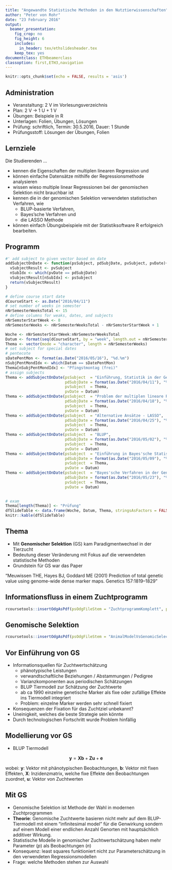 ```yaml
---
title: "Angewandte Statistische Methoden in den Nutztierwissenschaften"
author: "Peter von Rohr"
date: "23 February 2016"
output: 
  beamer_presentation:
    fig_crop: no
    fig_height: 6
    includes:
      in_header: tex/ethslidesheader.tex
    keep_tex: yes
documentclass: ETHbeamerclass
classoption: first,ETH3,navigation
---
```


```r
knitr::opts_chunk$set(echo = FALSE, results = 'asis')
```


## Administration

- Veranstaltung: 2 V im Vorlesungsverzeichnis
- Plan: 2 V $\rightarrow$ 1 U + 1 V
- Übungen: Beispiele in R
- Unterlagen: Folien, Übungen, Lösungen
- Prüfung: schriftlich, Termin: 30.5.2016, Dauer: 1 Stunde
- Prüfungsstoff: Lösungen der Übungen, Folien


## Lernziele

Die Studierenden ...

- kennen die Eigenschaften der multiplen linearen Regression und 
- können einfache Datensätze mithilfe der Regressionsmethode analysieren
- wissen wieso multiple linear Regressionen bei der genomischen Selektion nicht brauchbar ist
- kennen die in der genomischen Selektion verwendeten statistischen Verfahren, wie 
    - BLUP-basierte Verfahren, 
    - Bayes'sche Verfahren und 
    - die LASSO Methode 
- können einfach Übungsbeispiele mit der Statistiksoftware R erfolgreich bearbeiten.


## Programm
```r
#' add subject to given vector based on date
addSubjectOnDate <- function(psSubject, pdSubjDate, pvSubject, pvDate){
  vSubjectResult <- pvSubject
  nSubIdx <- which(pvDate == pdSubjDate)
  vSubjectResult[nSubIdx] <- psSubject
  return(vSubjectResult)
}

# define course start date
dCourseStart <- as.Date("2016/04/11")
# set number of weeks in semester
nNrSemesterWeeksTotal <- 15
# define columns for weaks, dates, and subjects
nNrSemsterStartWeek <- 8
nNrSemesterWeeks <- nNrSemesterWeeksTotal - nNrSemsterStartWeek + 1

Woche <- nNrSemsterStartWeek:nNrSemesterWeeksTotal
Datum <- format(seq(dCourseStart, by = "week", length.out = nNrSemesterWeeks), "%d.%m")
Thema <- vector(mode = "character", length = nNrSemesterWeeks)
# set subject for special dates
# pentecote
sDatePentMon <- format(as.Date("2016/05/16"), "%d.%m")
nSubjPentMondIdx <- which(Datum == sDatePentMon)
Thema[nSubjPentMondIdx] <- "Pfingstmontag (frei)"
# assign subjects
Thema <- addSubjectOnDate(psSubject  = "Einführung, Statistik in der Genomik", 
                          pdSubjDate = format(as.Date("2016/04/11"), "%d.%m"), 
                          pvSubject  = Thema, 
                          pvDate = Datum)
Thema <- addSubjectOnDate(psSubject  = "Problem der multiplen lineare Regression", 
                          pdSubjDate = format(as.Date("2016/04/18"), "%d.%m"), 
                          pvSubject  = Thema, 
                          pvDate = Datum)
Thema <- addSubjectOnDate(psSubject  = "Alternative Ansätze - LASSO", 
                          pdSubjDate = format(as.Date("2016/04/25"), "%d.%m"), 
                          pvSubject  = Thema, 
                          pvDate = Datum)
Thema <- addSubjectOnDate(psSubject  = "BLUP", 
                          pdSubjDate = format(as.Date("2016/05/02"), "%d.%m"), 
                          pvSubject  = Thema, 
                          pvDate = Datum)
Thema <- addSubjectOnDate(psSubject  = "Einführung in Bayes'sche Statistik", 
                          pdSubjDate = format(as.Date("2016/05/09"), "%d.%m"), 
                          pvSubject  = Thema, 
                          pvDate = Datum)
Thema <- addSubjectOnDate(psSubject  = "Bayes'sche Verfahren in der Genomik", 
                          pdSubjDate = format(as.Date("2016/05/23"), "%d.%m"), 
                          pvSubject  = Thema, 
                          pvDate = Datum)

                          
# exam
Thema[length(Thema)] <- "Prüfung"
dfSlideTable <- data.frame(Woche, Datum, Thema, stringsAsFactors = FALSE)
knitr::kable(dfSlideTable)
```


## Thema 

- Mit __Genomischer Selektion__ (GS) kam Paradigmentwechsel in der Tierzucht
- Bedeutung dieser Veränderung mit Fokus auf die verwendeten statistische Methoden
- Grundstein für GS war das Paper 

"Meuwissen THE, Hayes BJ, Goddard ME (2001) Prediction of total genetic value using
genome-wide dense marker maps. Genetics 157:1819–1829" 

## Informationsfluss in einem Zuchtprogramm

```r
rcoursetools::insertOdgAsPdf(psOdgFileStem = "ZuchtprogrammKomplett", pnPaperWidthScale = 0.8)
```

## Genomische Selektion

```r
rcoursetools::insertOdgAsPdf(psOdgFileStem = "AnimalModelVsGenomicSelection", pnPaperWidthScale = 0.8)
```


## Vor Einführung von GS

* Informationsquellen für Zuchtwertschätzung
   + phänotypische Leistungen
   + verwandtschaftliche Beziehungen / Abstammungen / Pedigree
   + Varianzkomponenten aus periodischen Schätzungen
   + BLUP Tiermodell zur Schätzung der Zuchtwerte
   + ab ca 1990 einzelne genetische Marker als fixe oder zufällige Effekte ins Tiermodell integriert 
   + Problem: einzelne Marker werden sehr schnell fixiert
* Konsequenzen der Fixation für das Zuchtziel unbekannt?
* Uneinigkeit, welches die beste Strategie sein könnte
* Durch technologischen Fortschritt wurde Problem hinfällig


## Modellierung vor GS

* BLUP Tiermodell

$$\mathbf{y} = \mathbf{X} \mathbf{b} + \mathbf{Z} \mathbf{u} + \mathbf{e}$$

wobei: $\mathbf{y}$: Vektor mit phänotypischen Beobachtungen, $\mathbf{b}$: Vektor mit fixen Effekten, $\mathbf{X}$: Inzidenzmatrix, welche fixe Effekte den Beobachtungen zuordnet, $\mathbf{u}$: Vektor von Zuchtwerten


## Mit GS

- Genomische Selektion ist Methode der Wahl in modernen Zuchtprogrammen
- __Theorie__: Genomische Zuchtwerte basieren nicht mehr auf dem BLUP-Tiermodell mit einem "infinitesimal model" für die Genwirkung sondern auf einem Modell einer endlichen Anzahl Genorten mit hauptsächlich additiver Wirkung. 
- Statistische Modelle in genomischer Zuchtwertschätzung haben mehr Parameter ($p$) als Beobachtungen ($n$) 
- Konsequenz: least squares funktioniert nicht zur Parameterschätzung in den verwendeten Regressionsmodellen 
- Frage: welche Methoden stehen zur Auswahl


